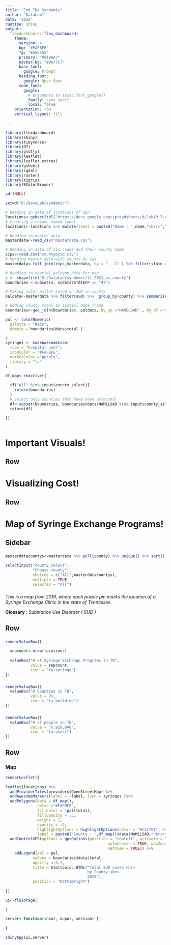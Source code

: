 ```yaml
---
title: "End The Syndemic"
author: "DataLab"
date: '2022'
runtime: shiny
output:
  flexdashboard::flex_dashboard:
    theme:
      version: 4
      bg: "#FAFBFE"
      fg: "#555555" 
      primary: "#91BAA7"
      navbar-bg: "#9A77C7"
      base_font: 
        google: Prompt
      heading_font:
        google: Open Sans
      code_font:
        google: 
          # arguments to sass::font_google() 
          family: sans_serif
          local: false  
    orientation: row
    vertical_layout: fill
    
---
```


```r

library(flexdashboard)
library(shiny)
library(tidyverse)
library(DT)
library(plotly)
library(leaflet)
library(leaflet.extras)
library(gsheet)
library(rgdal)
library(raster)
library(tigris)
library(RColorBrewer)

pdf(NULL)

setwd("D:/DataLab/syndemic")

# Reading in data of locations of SEP
locations<-gsheet2tbl("https://docs.google.com/spreadsheets/d/1sb4P_7-UkcpkmENZ_DpMI45wRY7oItIFbv-0suLmz7U/edit?usp=sharing")
# Creating a column named label
locations<-locations %>% mutate(label = paste0("Name : ",name,"<br/>"," Address :",address,"<br/>","Phone :",phone,"<br/>" ) %>% lapply(htmltools::HTML))

# Reading in master data
masterdata<-read_csv("masterdata.csv")

# Reading in data of zip codes and their county name
zips<-read.csv("countybyid.csv")
# Merging master data with county by ids
masterdata<-full_join(zips,masterdata, by = "...1" ) %>% filter(state == "TN")

# Reading in spatial polygon data for map
s <- shapefile("D:/DataLab/syndemic/tl_2021_us_county") 
boundaries <-subset(s, s@data$STATEFP == "47")

# Making color pallet based on SUD in county
paldata<-masterdata %>% filter(sud) %>%  group_by(county) %>% summarise(total = n())

# Adding county total to spatial data frame
boundaries<-geo_join(boundaries, paldata, by_sp ="NAMELSAD" , by_df ="county"  )

pal <- colorNumeric(
  palette = "Reds",
  domain = boundaries@data$total )

#
syringes <- makeAwesomeIcon(
  icon = "hospital user",
  iconColor = "#FAFBFE",
  markerColor ="purple",
  library = "fa"
)

```

```r

df_map<-reactive({
  
  if("All" %in% input$county_select){
    return(boundaries)
  }
  # Select only counties that have been selected!
  df<-subset(boundaries, boundaries@data$NAMELSAD %in% input$county_select)
  return(df)

})



```


Important Visuals!
=======================================


Row
---------------------------------------

###

Visualizing Cost!
=======================================

Row
---------------------------------------

###


Map of Syringe Exchange Programs!
=======================================

Sidebar {.sidebar}
---------------------------------------
###

```r

masterdatacountys<-masterdata %>% pull(county) %>% unique() %>% sort()

selectInput("county_select",
            "Choose county",
            choices = c("All",masterdatacountys),
            multiple = TRUE,
            selected = "All")

```

### 

*This is a map from 2019, where each purple pin marks the location of a Syringe Exchange Clinic in the state of Tennessee.*

**Glossary :** *Substance Use Disorder ( SUD )*


Row
---------------------------------------

###

```r
renderValueBox({
  
  sepcount<-nrow(locations)
  
  valueBox("# of Syringe Exchange Programs in TN",
           value = sepcount,
           icon = "fa-syringe")
})
```

###

```r
renderValueBox({
  valueBox("# Counties in TN",
           value = 95,
           icon = "fa-building")
})
```

###

```r
renderValueBox({
  valueBox("# of people in TN",
           value = "6,910,840",
           icon = "fa-users")
})
```

Row {.tabset .tabset-fade}
---------------------------------------

### Map

```r
renderLeaflet({
  
leaflet(locations) %>%
  addProviderTiles(providers$OpenStreetMap) %>% 
  addAwesomeMarkers(label = ~label, icon = syringes )%>%
  addPolygons(data = df_map(),
              color ="#FAFBFE",
              fillColor = ~pal(total),
              fillOpacity = .6,
              weight = 2,
              opacity = .9,
              highlightOptions = highlightOptions(color = "#C11701", bringToFront = TRUE ),
              label = paste0("County : ",df_map()@data$NAMELSAD,"<br/>"," Cases of SUD  : ",df_map()@data$total ) %>% lapply(htmltools::HTML)) %>% 
  addControlGPS(options = gpsOptions(position = "topleft", activate = TRUE, 
                                             autoCenter = TRUE, maxZoom = 200, 
                                             setView = TRUE)) %>% 
    addLegend(pal = pal, 
            values = boundaries@data$total, 
            opacity = 0.7, 
            title = htmltools::HTML("Total SUD cases <br>
                                    by County <br>
                                    2019"),
            position = "bottomright")
  
})
```

```r
ui<-fluidPage(
  
)

server<-function(input, ouput, session) {
  
}

shinyApp(ui,server)
```
